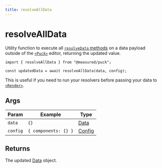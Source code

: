 ```yaml
---
title: resolveAllData
---
```


# resolveAllData

Utility function to execute all [`resolveData` methods](/docs/api-reference/configuration/component-config#resolvedatadata-params) on a data payload outside of the [`<Puck>`](/docs/api-reference/components/puck) editor, returning the updated value.

```tsx showLineNumbers copy
import { resolveAllData } from "@measured/puck";

const updatedData = await resolveAllData(data, config);
```

This is useful if you need to run your resolvers before passing your data to [`<Render>`](/docs/api-reference/components/render).

## Args

| Param    | Example              | Type                                               |
| -------- | -------------------- | -------------------------------------------------- |
| `data`   | `{}`                 | [Data](/docs/api-reference/data-model/data)        |
| `config` | `{ components: {} }` | [Config](/docs/api-reference/configuration/config) |

## Returns

The updated [Data](/docs/api-reference/data-model/data) object.
